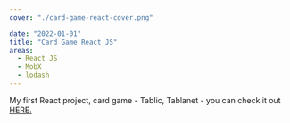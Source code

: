 ```yaml
---
cover: "./card-game-react-cover.png"

date: "2022-01-01"
title: "Card Game React JS"
areas:
  - React JS
  - MobX
  - lodash
---
```

My first React project, card game - Tablic, Tablanet - you can check it out [HERE.](https://tablic-karte.rs/)